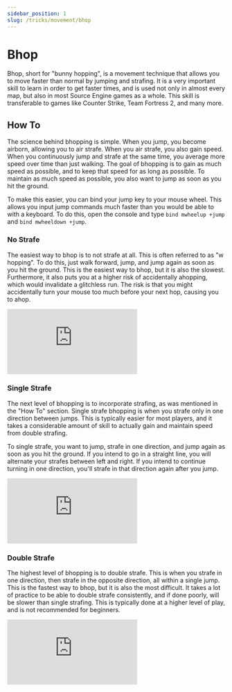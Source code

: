```yaml
---
sidebar_position: 1
slug: /tricks/movement/bhop
---
```


# Bhop

Bhop, short for "bunny hopping", is a movement technique that allows you to move faster than normal by jumping and strafing.
It is a very important skill to learn in order to get faster times, and is used not only in almost every map, but also
in most Source Engine games as a whole. This skill is transferable to games like Counter Strike, Team Fortress 2, and
many more.

## How To

The science behind bhopping is simple. When you jump, you become airborn, allowing you to air strafe. When you air strafe, you also gain
speed. When you continuously jump and strafe at the same time, you average more speed over time than just walking.
The goal of bhopping is to gain as much speed as possible, and to keep that speed for as long as possible. To
maintain as much speed as possible, you also want to jump as soon as you hit the ground.

To make this easier, you can bind your jump key to your mouse wheel. This allows you input jump commands much faster than
you would be able to with a keyboard. To do this, open the console and type `bind mwheelup +jump` and `bind mwheeldown +jump`.


### No Strafe

The easiest way to bhop is to not strafe at all. This is often referred to as "w hopping". To do this, just walk forward,
jump, and jump again as soon as you hit the ground. This is the easiest way to bhop, but it is also the slowest. Furthermore,
it also puts you at a higher risk of accidentally ahopping, which would invalidate a glitchless run. The risk is that you
might accidentally turn your mouse too much before your next hop, causing you to ahop.

<iframe style={{width: "100%",aspectRatio: "16 / 9"}} src="https://www.youtube.com/embed/X3hrhsitmLo" title="YouTube video player" frameborder="0" allow="accelerometer; autoplay; clipboard-write; encrypted-media; gyroscope; picture-in-picture; web-share" allowfullscreen></iframe>

### Single Strafe

The next level of bhopping is to incorporate strafing, as was mentioned in the "How To" section. Single strafe bhopping
is when you strafe only in one direction between jumps. This is typically easier for most players, and it takes a considerable
amount of skill to actually gain and maintain speed from double strafing.

To single strafe, you want to jump, strafe in one direction, and jump again as soon as you hit the ground. If you intend
to go in a straight line, you will alternate your strafes between left and right. If you intend to continue turning in
one direction, you'll strafe in that direction again after you jump.

<iframe style={{width: "100%",aspectRatio: "16 / 9"}} src="https://www.youtube.com/embed/B4ERwIShNWU" title="YouTube video player" frameborder="0" allow="accelerometer; autoplay; clipboard-write; encrypted-media; gyroscope; picture-in-picture; web-share" allowfullscreen></iframe>

### Double Strafe

The highest level of bhopping is to double strafe. This is when you strafe in one direction, then strafe in the opposite
direction, all within a single jump. This is the fastest way to bhop, but it is also the most difficult. It takes a lot
of practice to be able to double strafe consistently, and if done poorly, will be slower than single strafing. This is
typically done at a higher level of play, and is not recommended for beginners.

<iframe style={{width: "100%",aspectRatio: "16 / 9"}} src="https://www.youtube.com/embed/kxZDewYK_zc" title="YouTube video player" frameborder="0" allow="accelerometer; autoplay; clipboard-write; encrypted-media; gyroscope; picture-in-picture; web-share" allowfullscreen></iframe>